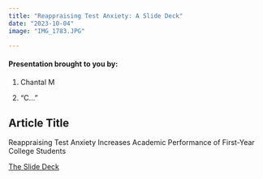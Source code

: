 ```yaml
---
title: "Reappraising Test Anxiety: A Slide Deck"
date: "2023-10-04"
image: "IMG_1783.JPG"

---
```


#### Presentation brought to you by:

1.  Chantal M

2.  "C..."

## Article Title

Reappraising Test Anxiety Increases Academic Performance of First-Year College Students


[The Slide Deck](slides_here/slides2.qmd)
